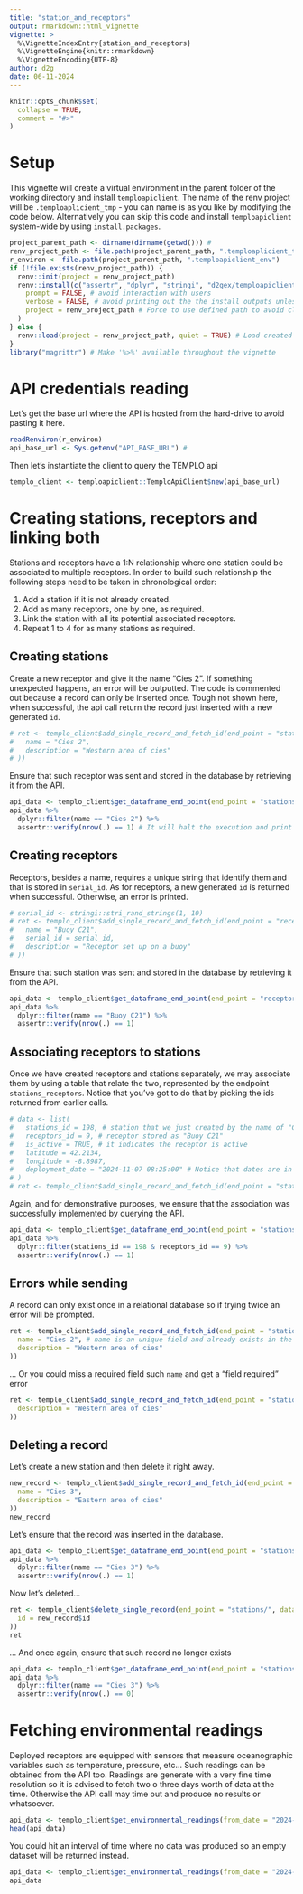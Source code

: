 ```yaml
---
title: "station_and_receptors"
output: rmarkdown::html_vignette
vignette: >
  %\VignetteIndexEntry{station_and_receptors}
  %\VignetteEngine{knitr::rmarkdown}
  %\VignetteEncoding{UTF-8}
author: d2g
date: 06-11-2024
---
```


```r
knitr::opts_chunk$set(
  collapse = TRUE,
  comment = "#>"
)
```


# Setup
 This vignette will create a virtual environment in the parent folder of the working directory and install
 `temploapiclient`. The name of the renv project will be `.temploaplicient_tmp`  - you can name is as you like by
 modifying the code below.
Alternatively you can skip this code and install `temploapiclient` system-wide by using `install.packages`.

```r
project_parent_path <- dirname(dirname(getwd())) #
renv_project_path <- file.path(project_parent_path, ".temploaplicient_tmp")
r_environ <- file.path(project_parent_path, ".temploapiclient_env")
if (!file.exists(renv_project_path)) {
  renv::init(project = renv_project_path)
  renv::install(c("assertr", "dplyr", "stringi", "d2gex/temploapiclient"), # install vignette's requirements
    prompt = FALSE, # avoid interaction with users
    verbose = FALSE, # avoid printing out the the install outputs unless something fails
    project = renv_project_path # Force to use defined path to avoid clashing with the R package's renv
  )
} else {
  renv::load(project = renv_project_path, quiet = TRUE) # Load created renv environment
}
library("magrittr") # Make '%>%' available throughout the vignette
```
# API credentials reading
Let's get the base url where the API is hosted from the hard-drive to avoid pasting it here.
```r
readRenviron(r_environ)
api_base_url <- Sys.getenv("API_BASE_URL") #
```
Then let's instantiate the client to query the TEMPLO api
```r
templo_client <- temploapiclient::TemploApiClient$new(api_base_url)
```
# Creating stations, receptors and linking both
Stations and receptors have a 1:N relationship where one station could be associated to multiple receptors. In order to build such relationship the following steps need to be taken in chronological order:

1. Add a station if it is not already created.
2. Add as many receptors, one by one, as required.
3. Link the station with all its potential associated receptors.
4. Repeat 1 to 4 for as many stations as required.

## Creating stations
Create a new receptor and give it the name "Cies 2". If something unexpected happens, an error will be outputted. The
code is commented out because a record can only be inserted once. Tough not shown here, when successful, the api call
return the record just inserted with a new generated `id`.
```r
# ret <- templo_client$add_single_record_and_fetch_id(end_point = "stations/", data = list(
#   name = "Cies 2",
#   description = "Western area of cies"
# ))
```
Ensure that such receptor was sent and stored in the database by retrieving it from the API.
```r
api_data <- templo_client$get_dataframe_end_point(end_point = "stations/")
api_data %>%
  dplyr::filter(name == "Cies 2") %>%
  assertr::verify(nrow(.) == 1) # It will halt the execution and print an error if such record does not exist
```
## Creating receptors
Receptors, besides a name, requires a unique string that identify them and that is stored in `serial_id`. As for
receptors, a new generated `id` is returned when successful. Otherwise, an error is printed.
```r
# serial_id <- stringi::stri_rand_strings(1, 10)
# ret <- templo_client$add_single_record_and_fetch_id(end_point = "receptors/", data = list(
#   name = "Buoy C21",
#   serial_id = serial_id,
#   description = "Receptor set up on a buoy"
# ))
```
Ensure that such station was sent and stored in the database by retrieving it from the API.
```r
api_data <- templo_client$get_dataframe_end_point(end_point = "receptors/")
api_data %>%
  dplyr::filter(name == "Buoy C21") %>%
  assertr::verify(nrow(.) == 1)
```
## Associating receptors to stations
Once we have created receptors and stations separately, we may associate them by using a table that relate the two,
represented by the endpoint `stations_receptors`. Notice that you've got to do that by picking the ids returned from
earlier calls.

```r
# data <- list(
#   stations_id = 198, # station that we just created by the name of "Cies 2"
#   receptors_id = 9, # receptor stored as "Buoy C21"
#   is_active = TRUE, # it indicates the receptor is active
#   latitude = 42.2134,
#   longitude = -8.8987,
#   deployment_date = "2024-11-07 08:25:00" # Notice that dates are in yms_hms format
# )
# ret <- templo_client$add_single_record_and_fetch_id(end_point = "stations_receptors/", data = data)
```
Again, and for demonstrative purposes, we ensure that the association was successfully implemented by querying the API.
```r
api_data <- templo_client$get_dataframe_end_point(end_point = "stations_receptors/")
api_data %>%
  dplyr::filter(stations_id == 198 & receptors_id == 9) %>%
  assertr::verify(nrow(.) == 1)
```
## Errors while sending
A record can only exist once in a relational database so if trying twice an error will be prompted.
```r
ret <- templo_client$add_single_record_and_fetch_id(end_point = "stations/", data = list(
  name = "Cies 2", # name is an unique field and already exists in the database
  description = "Western area of cies"
))
```
... Or you could miss a required field such `name` and get a "field required" error
```r
ret <- templo_client$add_single_record_and_fetch_id(end_point = "stations/", data = list(
  description = "Western area of cies"
))
```
## Deleting a record
Let's create a new station and then delete it right away.
```r
new_record <- templo_client$add_single_record_and_fetch_id(end_point = "stations/", data = list(
  name = "Cies 3",
  description = "Eastern area of cies"
))
new_record
```
Let's ensure that the record was inserted in the database.
```r
api_data <- templo_client$get_dataframe_end_point(end_point = "stations/")
api_data %>%
  dplyr::filter(name == "Cies 3") %>%
  assertr::verify(nrow(.) == 1)
```
Now let's deleted...
```r
ret <- templo_client$delete_single_record(end_point = "stations/", data = list(
  id = new_record$id
))
ret
```
... And once again, ensure that such record no longer exists
```r
api_data <- templo_client$get_dataframe_end_point(end_point = "stations/")
api_data %>%
  dplyr::filter(name == "Cies 3") %>%
  assertr::verify(nrow(.) == 0)
```
# Fetching environmental readings
Deployed receptors are equipped with sensors that measure oceanographic variables such as temperature, pressure, etc... Such readings can be obtained from the API too. Readings are generate with a very fine time resolution so it is advised to fetch two o three days worth of data at the time. Otherwise the API call may time out and produce no results or whatsoever.

```r
api_data <- templo_client$get_environmental_readings(from_date = "2024-10-10", to_date = "2024-10-12")
head(api_data)
```
You could hit an interval of time where no data was produced so an empty dataset will be returned instead.
```r
api_data <- templo_client$get_environmental_readings(from_date = "2024-01-01", to_date = "2024-02-02")
api_data
```
